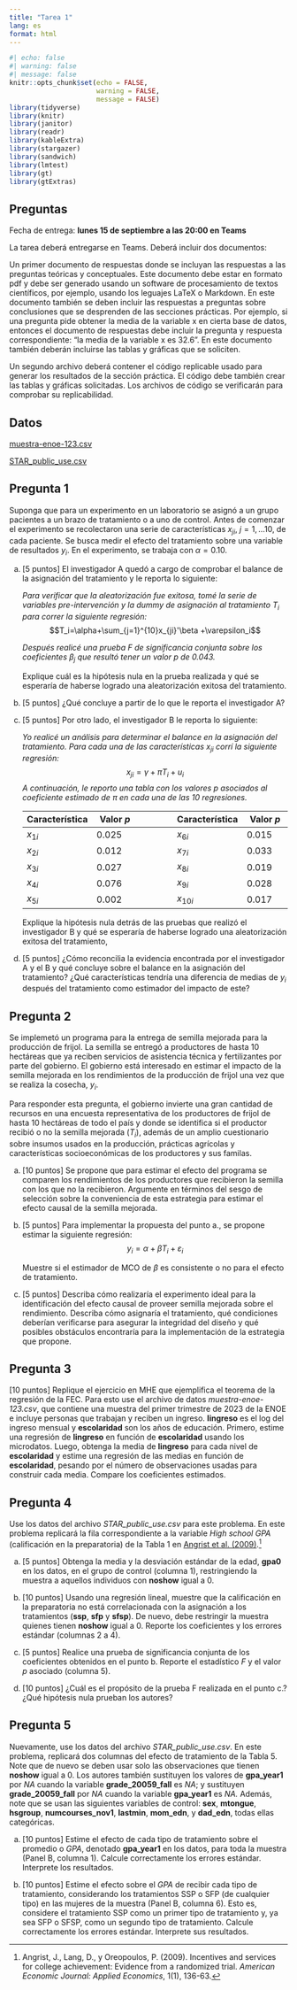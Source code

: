 ```yaml
---
title: "Tarea 1"
lang: es
format: html
---
```


```r
#| echo: false
#| warning: false 
#| message: false
knitr::opts_chunk$set(echo = FALSE,
                      warning = FALSE,
                      message = FALSE)
library(tidyverse)
library(knitr)
library(janitor)
library(readr)
library(kableExtra)
library(stargazer)
library(sandwich)
library(lmtest)
library(gt)
library(gtExtras)
```


## Preguntas

Fecha de entrega: **lunes 15 de septiembre a las 20:00 en Teams**

La tarea deberá entregarse en Teams. Deberá incluir dos documentos:

Un primer documento de respuestas donde se incluyan las respuestas a las preguntas teóricas y conceptuales. Este documento debe estar en formato pdf y debe ser generado usando un software de procesamiento de textos científicos, por ejemplo, usando los leguajes LaTeX o Markdown. En este documento también se deben incluir las respuestas a preguntas sobre conclusiones que se desprenden de las secciones prácticas. Por ejemplo, si una pregunta pide obtener la media de la variable x en cierta base de datos, entonces el documento de respuestas debe incluir la pregunta y respuesta correspondiente: “la media de la variable x es 32.6”. En este documento también deberán incluirse las tablas y gráficas que se soliciten.

Un segundo archivo deberá contener el código replicable usado para generar los resultados de la sección práctica. El código debe también crear las tablas y gráficas solicitadas. Los archivos de código se verificarán para comprobar su replicabilidad.

## Datos

[muestra-enoe-123.csv](./files/muestra-enoe-123.csv)

[STAR_public_use.csv](./files/STAR_public_use.csv)


## Pregunta 1

Suponga que para un experimento en un laboratorio se asignó a un grupo pacientes a un brazo de tratamiento o a uno de control. Antes de comenzar el experimento se recolectaron una serie de características $x_{ji}$, $j=1,\ldots 10$, de cada paciente. Se busca medir el efecto del tratamiento sobre una variable de resultados $y_i$. En el experimento, se trabaja con $\alpha=0.10$.

a. [5 puntos] El investigador A quedó a cargo de comprobar el balance de la asignación del tratamiento y le reporta lo siguiente:

    *Para verificar que la aleatorización fue exitosa, tomé la serie de variables pre-intervención y la dummy de asignación al tratamiento $T_i$ para correr la siguiente regresión:*
$$T_i=\alpha+\sum_{j=1}^{10}x_{ji}'\beta +\varepsilon_i$$

    *Después realicé una prueba $F$ de significancia conjunta sobre los coeficientes $\beta_j$ que resultó tener un valor $p$ de 0.043.*

    Explique cuál es la hipótesis nula en la prueba realizada y qué se esperaría de haberse logrado una aleatorización exitosa del tratamiento.

a. [5 puntos] ¿Qué concluye a partir de lo que le reporta el investigador A?

a. [5 puntos] Por otro lado, el investigador B le reporta lo siguiente:

    *Yo realicé un análisis para determinar el balance en la asignación del tratamiento. Para cada una de las características $x_{ji}$ corrí la siguiente regresión:*
$$x_{ji}=\gamma+\pi T_i+u_i$$
*A continuación, le reporto una tabla con los valores p asociados al coeficiente estimado de $\pi$ en cada una de las 10 regresiones.*

    | **Característica** |	**Valor $p$** || **Característica** |	**Valor $p$**
    |--- | --- |---|---|---|
    | $x_{1i}$	| 0.025 | |$x_{6i}$	| 0.015 |
    | $x_{2i}$	| 0.012 | |$x_{7i}$	| 0.033 |
    | $x_{3i}$	| 0.027 | |$x_{8i}$	| 0.019 |
    | $x_{4i}$	| 0.076 | |$x_{9i}$	| 0.028 |
    | $x_{5i}$	| 0.002 | |$x_{10i}$	| 0.017 |
    
    Explique la hipótesis nula detrás de las pruebas que realizó el investigador B y qué se esperaría de haberse logrado una aleatorización exitosa del tratamiento,

a. [5 puntos] ¿Cómo reconcilia la evidencia encontrada por el investigador A y el B y qué concluye sobre el balance en la asignación del tratamiento? ¿Qué características tendría una diferencia de medias de $y_i$ después del tratamiento como estimador del impacto de este?


## Pregunta 2

Se implemetó un programa para la entrega de semilla mejorada para la producción de frijol. La semilla se entregó a productores de hasta 10 hectáreas que ya reciben servicios de asistencia técnica y fertilizantes por parte del gobierno. El gobierno está interesado en estimar el impacto de la semilla mejorada en los rendimientos de la producción de frijol una vez que se realiza la cosecha, $y_i$.

Para responder esta pregunta, el gobierno invierte una gran cantidad de recursos en una encuesta representativa de los productores de frijol de hasta 10 hectáreas de todo el país y donde se identifica si el productor recibió o no la semilla mejorada ($T_i$), además de un amplio cuestionario sobre insumos usados en la producción, prácticas agrícolas y características socioeconómicas de los productores y sus familas.

a. [10 puntos] Se propone que para estimar el efecto del programa se comparen los rendimientos de los productores que recibieron la semilla con los que no la recibieron. Argumente en términos del sesgo de selección sobre la conveniencia de esta estrategia para estimar el efecto causal de la semilla mejorada.

a. [5 puntos] Para implementar la propuesta del punto a., se propone estimar la siguiente regresión: $$ y_i = \alpha + \beta T_i + \varepsilon_i $$

    Muestre si el estimador de MCO de $\beta$ es consistente o no para el efecto de tratamiento.

a. [5 puntos] Describa cómo realizaría el experimento ideal para la identificación del efecto causal de proveer semilla mejorada sobre el rendimiento. Describa cómo asignaría el tratamiento, qué condiciones deberían verificarse para asegurar la integridad del diseño y qué posibles obstáculos encontraría para la implementación de la estrategia que propone.


## Pregunta 3

[10 puntos] Replique el ejercicio en MHE que ejemplifica el teorema de la regresión de la FEC. Para esto use el archivo de datos *muestra-enoe-123.csv*, que contiene una muestra del primer trimestre de 2023 de la ENOE e incluye personas que trabajan y reciben un ingreso. **lingreso** es el log del ingreso mensual y **escolaridad** son los años de educación. Primero, estime una regresión de **lingreso** en función de **escolaridad** usando los microdatos. Luego, obtenga la media de **lingreso** para cada nivel de **escolaridad** y estime una regresión de las medias en función de **escolaridad**, pesando por el número de observaciones usadas para construir cada media. Compare los coeficientes estimados.


## Pregunta 4

Use los datos del archivo *STAR_public_use.csv* para este problema. En este problema replicará la fila correspondiente a la variable *High school GPA* (calificación en la preparatoria) de la Tabla 1 en [Angrist et al. (2009)](https://pubs.aeaweb.org/doi/pdfplus/10.1257/app.1.1.136).[^1]
  
[^1]: Angrist, J., Lang, D., y Oreopoulos, P. (2009). Incentives and services for college achievement: Evidence from a randomized trial. *American Economic Journal: Applied Economics*, 1(1), 136-63.

a. [5 puntos] Obtenga la media y la desviación estándar de la edad, **gpa0** en los datos, en el grupo de control (columna 1), restringiendo la muestra a aquellos individuos con **noshow** igual a 0.

a. [10 puntos] Usando una regresión lineal, muestre que la calificación en la preparatoria no está correlacionada con la asignación a los tratamientos (**ssp**, **sfp** y **sfsp**). De nuevo, debe restringir la muestra quienes tienen **noshow** igual a 0. Reporte los coeficientes y los errores estándar (columnas 2 a 4).

a. [5 puntos] Realice una prueba de significancia conjunta de los coeficientes obtenidos en el punto b. Reporte el estadístico $F$ y el valor $p$ asociado (columna 5).

a. [10 puntos] ¿Cuál es el propósito de la prueba F realizada en el punto c.? ¿Qué hipótesis nula prueban los autores?

## Pregunta 5

Nuevamente, use los datos del archivo *STAR_public_use.csv*. En este problema, replicará dos columnas del efecto de tratamiento de la Tabla 5. Note que de nuevo se deben usar solo las observaciones que tienen **noshow** igual a 0. Los autores también sustituyen los valores de **gpa_year1** por *NA* cuando la variable **grade_20059_fall** es *NA*; y sustituyen **grade_20059_fall** por *NA* cuando la variable **gpa_year1** es *NA.* Además, note que se usan las siguientes variables de control: **sex**, **mtongue**, **hsgroup**, **numcourses_nov1**, **lastmin**, **mom_edn**, y **dad_edn**, todas ellas categóricas.

a. [10 puntos] Estime el efecto de cada tipo de tratamiento sobre el promedio o *GPA*, denotado **gpa_year1** en los datos, para toda la muestra (Panel B, columna 1). Calcule correctamente los errores estándar. Interprete los resultados.

a. [10 puntos] Estime el efecto sobre el *GPA* de recibir cada tipo de tratamiento, considerando los tratamientos SSP o SFP (de cualquier tipo) en las mujeres de la muestra (Panel B, columna 6). Esto es, considere el tratamiento SSP como un primer tipo de tratamiento y, ya sea SFP o SFSP, como un segundo tipo de tratamiento. Calcule correctamente los errores estándar. Interprete sus resultados.
